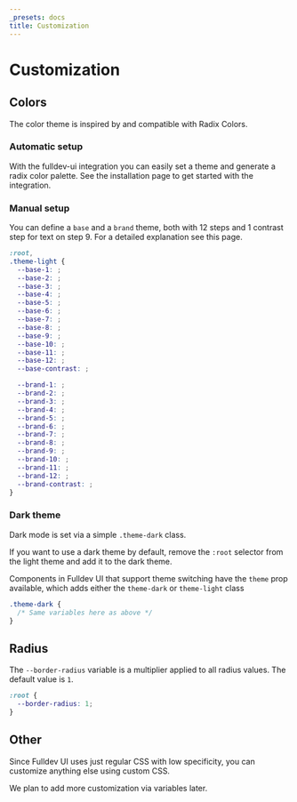 ```yaml
---
_presets: docs
title: Customization
---
```



# Customization

## Colors

The color theme is inspired by and compatible with <Link href="https://www.radix-ui.com/colors">Radix Colors.</Link>

### Automatic setup

With the fulldev-ui integration you can easily set a theme and generate a radix color palette. See the <Link href="/overview/installation/">installation page</Link> to get started with the integration.

### Manual setup

You can define a `base` and a `brand` theme, both with 12 steps and 1 contrast step for text on step 9. For a detailed explanation see <Link href="https://www.radix-ui.com/colors/docs/palette-composition/understanding-the-scale">this page</Link>.

```css
:root,
.theme-light {
  --base-1: ;
  --base-2: ;
  --base-3: ;
  --base-4: ;
  --base-5: ;
  --base-6: ;
  --base-7: ;
  --base-8: ;
  --base-9: ;
  --base-10: ;
  --base-11: ;
  --base-12: ;
  --base-contrast: ;

  --brand-1: ;
  --brand-2: ;
  --brand-3: ;
  --brand-4: ;
  --brand-5: ;
  --brand-6: ;
  --brand-7: ;
  --brand-8: ;
  --brand-9: ;
  --brand-10: ;
  --brand-11: ;
  --brand-12: ;
  --brand-contrast: ;
}
```

### Dark theme

Dark mode is set via a simple `.theme-dark` class.

If you want to use a dark theme by default, remove the `:root` selector from the light theme and add it to the dark theme.

Components in Fulldev UI that support theme switching have the `theme` prop available, which adds either the `theme-dark` or `theme-light` class

```css
.theme-dark {
  /* Same variables here as above */
}
```

## Radius

The `--border-radius` variable is a multiplier applied to all radius values. The default value is `1`.

```css
:root {
  --border-radius: 1;
}
```

## Other

Since Fulldev UI uses just regular CSS with low specificity, you can customize anything else using custom CSS.

We plan to add more customization via variables later.
